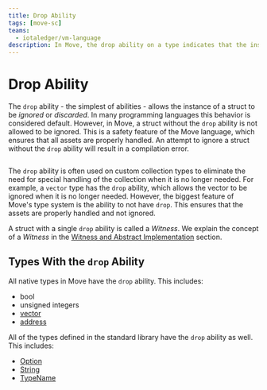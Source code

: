 ```yaml
---
title: Drop Ability
tags: [move-sc]
teams:
  - iotaledger/vm-language
description: In Move, the drop ability on a type indicates that the instance of the type can be ignored or discarded. This section covers the drop ability, how it works, and how to use it in Move.
---
```



# Drop Ability

The `drop` ability - the simplest of abilities - allows the instance of a struct to be _ignored_ or
_discarded_. In many programming languages this behavior is considered default. However, in Move, a
struct without the `drop` ability is not allowed to be ignored. This is a safety feature of the Move
language, which ensures that all assets are properly handled. An attempt to ignore a struct without
the `drop` ability will result in a compilation error.

```move file=<rootDir>/docs/examples/move/move-overview/drop-ability.move#L6-L26
```


The `drop` ability is often used on custom collection types to eliminate the need for special
handling of the collection when it is no longer needed. For example, a `vector` type has the `drop`
ability, which allows the vector to be ignored when it is no longer needed. However, the biggest
feature of Move's type system is the ability to not have `drop`. This ensures that the assets are
properly handled and not ignored.

A struct with a single `drop` ability is called a _Witness_. We explain the concept of a _Witness_
in the [Witness and Abstract Implementation](../patterns/witness.mdx)
section.

## Types With the `drop` Ability

All native types in Move have the `drop` ability. This includes:

- bool
- unsigned integers
- [vector](../../../../references/framework/move-stdlib/vector.mdx)
- [address](../../../../references/framework/move-stdlib/address.mdx)

All of the types defined in the standard library have the `drop` ability as well. This includes:

- [Option](../../../../references/framework/move-stdlib/option.mdx)
- [String](../../../../references/framework/move-stdlib/string.mdx)
- [TypeName](../../../../references/framework/move-stdlib/type_name.mdx)